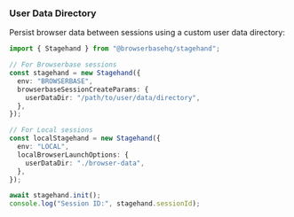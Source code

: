 
### User Data Directory

Persist browser data between sessions using a custom user data directory:

```typescript
import { Stagehand } from "@browserbasehq/stagehand";

// For Browserbase sessions
const stagehand = new Stagehand({
  env: "BROWSERBASE",
  browserbaseSessionCreateParams: {
    userDataDir: "/path/to/user/data/directory",
  },
});

// For Local sessions
const localStagehand = new Stagehand({
  env: "LOCAL",
  localBrowserLaunchOptions: {
    userDataDir: "./browser-data",
  },
});

await stagehand.init();
console.log("Session ID:", stagehand.sessionId);
```